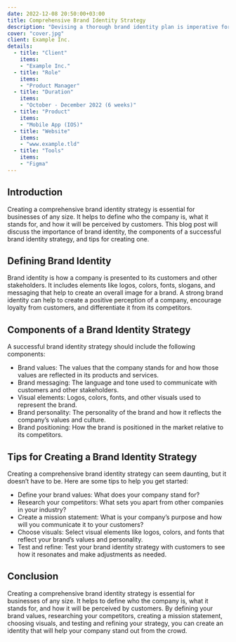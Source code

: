 ```yaml
---
date: 2022-12-08 20:50:00+03:00
title: Comprehensive Brand Identity Strategy
description: "Devising a thorough brand identity plan is imperative for organizations of any magnitude. It aids in determining the company's identity, core values, and customer perception."
cover: "cover.jpg"
client: Example Inc.
details:
  - title: "Client"
    items:
    - "Example Inc."
  - title: "Role"
    items:
    - "Product Manager"
  - title: "Duration"
    items:
    - "October - December 2022 (6 weeks)"
  - title: "Product"
    items:
    - "Mobile App (IOS)"
  - title: "Website"
    items:
    - "www.example.tld"
  - title: "Tools"
    items:
    - "Figma"
---
```


## Introduction
Creating a comprehensive brand identity strategy is essential for businesses of any size. It helps to define who the company is, what it stands for, and how it will be perceived by customers. This blog post will discuss the importance of brand identity, the components of a successful brand identity strategy, and tips for creating one.

## Defining Brand Identity

Brand identity is how a company is presented to its customers and other stakeholders. It includes elements like logos, colors, fonts, slogans, and messaging that help to create an overall image for a brand. A strong brand identity can help to create a positive perception of a company, encourage loyalty from customers, and differentiate it from its competitors.

## Components of a Brand Identity Strategy

A successful brand identity strategy should include the following components:

- Brand values: The values that the company stands for and how those values are reflected in its products and services.
- Brand messaging: The language and tone used to communicate with customers and other stakeholders.
- Visual elements: Logos, colors, fonts, and other visuals used to represent the brand.
- Brand personality: The personality of the brand and how it reflects the company’s values and culture.
- Brand positioning: How the brand is positioned in the market relative to its competitors.

## Tips for Creating a Brand Identity Strategy

Creating a comprehensive brand identity strategy can seem daunting, but it doesn’t have to be. Here are some tips to help you get started:

- Define your brand values: What does your company stand for?
- Research your competitors: What sets you apart from other companies in your industry?
- Create a mission statement: What is your company’s purpose and how will you communicate it to your customers?
- Choose visuals: Select visual elements like logos, colors, and fonts that reflect your brand’s values and personality.
- Test and refine: Test your brand identity strategy with customers to see how it resonates and make adjustments as needed.

## Conclusion

Creating a comprehensive brand identity strategy is essential for businesses of any size. It helps
to define who the company is, what it stands for, and how it will be perceived by customers. By
defining your brand values, researching your competitors, creating a mission statement, choosing
visuals, and testing and refining your strategy, you can create an identity that will help your
company stand out from the crowd.
